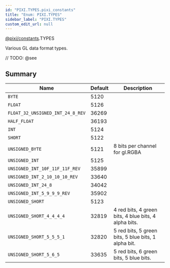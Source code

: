 ```yaml
---
id: "PIXI.TYPES.pixi_constants"
title: "Enum: PIXI.TYPES"
sidebar_label: "PIXI.TYPES"
custom_edit_url: null
---
```


[@pixi/constants](../modules/pixi_constants).TYPES


Various GL data format types.



// TODO: @see

        

## Summary
| Name                                        | Default | Description                                          |
| ------------------------------------------- | ------- | ---------------------------------------------------- |
| <code>BYTE</code>                           | 5120    |                                                      |
| <code>FLOAT</code>                          | 5126    |                                                      |
| <code>FLOAT_32_UNSIGNED_INT_24_8_REV</code> | 36269   |                                                      |
| <code>HALF_FLOAT</code>                     | 36193   |                                                      |
| <code>INT</code>                            | 5124    |                                                      |
| <code>SHORT</code>                          | 5122    |                                                      |
| <code>UNSIGNED_BYTE</code>                  | 5121    | 8 bits per channel for gl.RGBA                       |
| <code>UNSIGNED_INT</code>                   | 5125    |                                                      |
| <code>UNSIGNED_INT_10F_11F_11F_REV</code>   | 35899   |                                                      |
| <code>UNSIGNED_INT_2_10_10_10_REV</code>    | 33640   |                                                      |
| <code>UNSIGNED_INT_24_8</code>              | 34042   |                                                      |
| <code>UNSIGNED_INT_5_9_9_9_REV</code>       | 35902   |                                                      |
| <code>UNSIGNED_SHORT</code>                 | 5123    |                                                      |
| <code>UNSIGNED_SHORT_4_4_4_4</code>         | 32819   | 4 red bits, 4 green bits, 4 blue bits, 4 alpha bits. |
| <code>UNSIGNED_SHORT_5_5_5_1</code>         | 32820   | 5 red bits, 5 green bits, 5 blue bits, 1 alpha bit.  |
| <code>UNSIGNED_SHORT_5_6_5</code>           | 33635   | 5 red bits, 6 green bits, 5 blue bits.               |

    